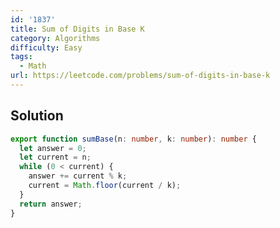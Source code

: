 ```yaml
---
id: '1837'
title: Sum of Digits in Base K
category: Algorithms
difficulty: Easy
tags:
  - Math
url: https://leetcode.com/problems/sum-of-digits-in-base-k
---
```


## Solution

```typescript filename="solution.ts" copy
export function sumBase(n: number, k: number): number {
  let answer = 0;
  let current = n;
  while (0 < current) {
    answer += current % k;
    current = Math.floor(current / k);
  }
  return answer;
}
```
